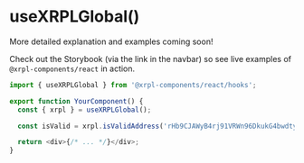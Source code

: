 # useXRPLGlobal()

More detailed explanation and examples coming soon!

Check out the Storybook (via the link in the navbar) so see live examples of `@xrpl-components/react` in action.

```js
import { useXRPLGlobal } from '@xrpl-components/react/hooks';

export function YourComponent() {
  const { xrpl } = useXRPLGlobal();

  const isValid = xrpl.isValidAddress('rHb9CJAWyB4rj91VRWn96DkukG4bwdtyTh'); // true

  return <div>{/* ... */}</div>;
}
```

